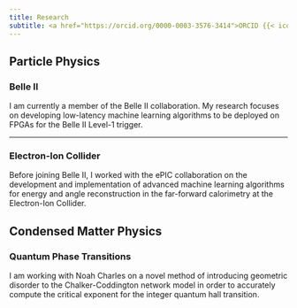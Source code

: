 ```yaml
---
title: Research
subtitle: <a href="https://orcid.org/0000-0003-3576-3414">ORCID {{< iconify academicons orcid >}}</a>
---
```

## Particle Physics
### Belle II

I am currently a member of the Belle II collaboration. My research focuses on developing low-latency machine learning algorithms to be deployed on FPGAs for the Belle II Level-1 trigger. 

___

### Electron-Ion Collider

Before joining Belle II, I worked with the ePIC collaboration on the development and implementation of advanced machine learning algorithms for energy and angle reconstruction in the far-forward calorimetry at the Electron-Ion Collider. 

## Condensed Matter Physics
### Quantum Phase Transitions

I am working with Noah Charles on a novel method of introducing geometric disorder to the Chalker-Coddington network model in order to accurately compute the critical exponent for the integer quantum hall transition. 

